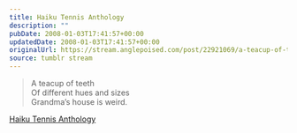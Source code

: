 ```yaml
---
title: Haiku Tennis Anthology
description: ""
pubDate: 2008-01-03T17:41:57+00:00
updatedDate: 2008-01-03T17:41:57+00:00
originalUrl: https://stream.anglepoised.com/post/22921069/a-teacup-of-teeth-of-different-hues-and-sizes
source: tumblr stream
---
```


> A teacup of teeth<br />
> Of different hues and sizes<br />
> Grandma&rsquo;s house is weird.

[Haiku Tennis Anthology](http://orbyn.blogspot.com/2004/12/anthology.html)

